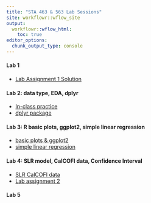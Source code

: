 ```yaml
---
title: "STA 463 & 563 Lab Sessions"
site: workflowr::wflow_site
output:
  workflowr::wflow_html:
    toc: true
editor_options:
  chunk_output_type: console
---
```


#### Lab 1
* [Lab Assignment 1 Solution](lab_assignment1_sol.html)

#### Lab 2: data type, EDA, dplyr
* [In-class practice](lab2_inclass_prac.html)
* [dplyr package](dplyr_prac.html)

#### Lab 3: R basic plots, ggplot2, simple linear regression
* [basic plots & ggplot2](Rplot_ggplot2_prac.html)
* [simple linear regression](slr_prac.html)

#### Lab 4: SLR model, CalCOFI data, Confidence Interval
* [SLR CalCOFI data](slr_calcofi.html)
* [Lab assignment 2](lab_hw2.html)
<!--
  * [Lab assignment 2 sol](lab_hw2_sol.html) 
-->

#### Lab 5




